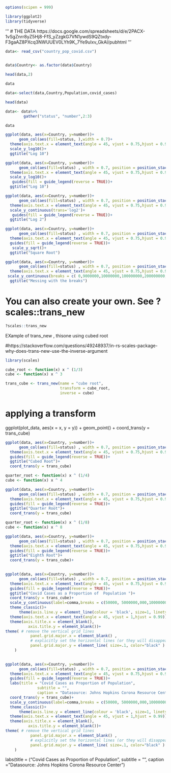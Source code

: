 

```r
options(scipen = 999)
```

```r
library(ggplot2)
library(tidyverse)

```
'''
# THE DATA https://docs.google.com/spreadsheets/d/e/2PACX-1vSgZnrr8yZ5Hj8-FfS_yZzgkG7VN1ywdS9QZtxdy-F3gaAZ8PXcq3NWUUEV0LYh9K_7Ye9uIxv_GkAl/pubhtml
'''

```r
data<- read_csv("country_pop_covid.csv")
                
```

```r
data$Country<- as.factor(data$Country)
```

```r
head(data,2)
```


```r
data
```


```r
data<-select(data,Country,Population,covid_cases)
```

```r
head(data)
```


```r
data<- data%>%
        gather("status", "number",2:3)
```

```r
data
```


```r
ggplot(data, aes(x=Country, y=number))+
      geom_col(aes(fill=status, ),width = 0.7)+
  theme(axis.text.x = element_text(angle = 45, vjust = 0.75,hjust = 0.9))+
  scale_y_log10()+
  ggtitle("Log 10")
```



```r
ggplot(data, aes(x=Country, y=number))+
      geom_col(aes(fill=status) , width = 0.7, position = position_stack(reverse = T))+
  theme(axis.text.x = element_text(angle = 45, vjust = 0.75,hjust = 0.9))+
  scale_y_log10()+
   guides(fill = guide_legend(reverse = TRUE))+
  ggtitle("Log 10")
```


```r
ggplot(data, aes(x=Country, y=number))+
      geom_col(aes(fill=status) , width = 0.7, position = position_stack(reverse = T))+
  theme(axis.text.x = element_text(angle = 45, vjust = 0.75,hjust = 0.9))+
  scale_y_continuous(trans='log2')+
   guides(fill = guide_legend(reverse = TRUE))+
  ggtitle("Log 2")
```


```r
ggplot(data, aes(x=Country, y=number))+
      geom_col(aes(fill=status) , width = 0.7, position = position_stack(reverse = T))+
  theme(axis.text.x = element_text(angle = 45, vjust = 0.75,hjust = 0.9))+
  guides(fill = guide_legend(reverse = TRUE))+
   scale_y_sqrt()+
  ggtitle("Square Root")
```


```r
ggplot(data, aes(x=Country, y=number))+
      geom_col(aes(fill=status) , width = 0.7, position = position_stack(reverse = T))+
  theme(axis.text.x = element_text(angle = 45, vjust = 0.75,hjust = 0.9))+
 scale_y_continuous(breaks = c( 0,9000000,10000000,100000000,200000000,300000000))+
  ggtitle("Messing with the breaks")
```


# You can also create your own. See ?scales::trans_new
```r
?scales::trans_new
```


EXample of trans_new , thisone using cubed root

#https://stackoverflow.com/questions/49248937/in-rs-scales-package-why-does-trans-new-use-the-inverse-argument

```r
library(scales)
```

```r
cube_root <- function(x) x ^ (1/3)
cube <- function(x) x ^ 3
```

```r
trans_cube <- trans_new(name = "cube root",
                        transform = cube_root,
                        inverse = cube)
```

# applying a transform
ggplot(plot_data, aes(x = x, y = y)) +
  geom_point() +
  coord_trans(y = trans_cube)
  
```r
ggplot(data, aes(x=Country, y=number))+
      geom_col(aes(fill=status) , width = 0.7, position = position_stack(reverse = T))+
  theme(axis.text.x = element_text(angle = 45, vjust = 0.75,hjust = 0.9))+
  guides(fill = guide_legend(reverse = TRUE))+
  ggtitle("Cubed Root")+
  coord_trans(y = trans_cube)
```


```r
quarter_root <- function(x) x ^ (1/4)
cube <- function(x) x ^ 4
```


```r
ggplot(data, aes(x=Country, y=number))+
      geom_col(aes(fill=status) , width = 0.7, position = position_stack(reverse = T))+
  theme(axis.text.x = element_text(angle = 45, vjust = 0.75,hjust = 0.9))+
  guides(fill = guide_legend(reverse = TRUE))+
  ggtitle("Quarter Root")+
  coord_trans(y = trans_cube)
```



```r
quarter_root <- function(x) x ^ (1/8)
cube <- function(x) x ^ 8
```

```r
ggplot(data, aes(x=Country, y=number))+
      geom_col(aes(fill=status) , width = 0.7, position = position_stack(reverse = T))+
  theme(axis.text.x = element_text(angle = 45, vjust = 0.75,hjust = 0.9))+
  guides(fill = guide_legend(reverse = TRUE))+
  ggtitle("Eighth Root")+
  coord_trans(y = trans_cube)+
 
```


```r
ggplot(data, aes(x=Country, y=number))+
      geom_col(aes(fill=status) , width = 0.7, position = position_stack(reverse = T))+
  theme(axis.text.x = element_text(angle = 45, vjust = 0.75,hjust = 0.9))+
  guides(fill = guide_legend(reverse = TRUE))+
  ggtitle("Covid Cases as a Proportion of  Population ")+
  coord_trans(y = trans_cube)+
  scale_y_continuous(label=comma,breaks = c(50000, 5000000,000,100000000, 300000000))+
  theme_classic()+
      theme(axis.line.y = element_line(colour = 'black', size=1, linetype='solid'))+
  theme(axis.text.x = element_text(angle = 45, vjust = 1,hjust = 0.99))+
  theme(axis.title.x = element_blank(),
          axis.title.y = element_blank())+
theme( # remove the vertical grid lines
           panel.grid.major.x = element_blank() ,
           # explicitly set the horizontal lines (or they will disappear too)
           panel.grid.major.y = element_line( size=.1, color="black" ) 
    )
 
```


```r
ggplot(data, aes(x=Country, y=number))+
      geom_col(aes(fill=status) , width = 0.7, position = position_stack(reverse = T))+
  theme(axis.text.x = element_text(angle = 45, vjust = 0.75,hjust = 0.9))+
  guides(fill = guide_legend(reverse = TRUE))+
  labs(title = "Covid Cases as Proportion of Population",
              subtitle = "",
              caption = "Datasource: Johns Hopkins Corona Resource Center")+
  coord_trans(y = trans_cube)+
  scale_y_continuous(label=comma,breaks = c(50000, 5000000,000,100000000, 300000000))+
  theme_classic()+
      theme(axis.line.y = element_line(colour = 'black', size=1, linetype='solid'))+
  theme(axis.text.x = element_text(angle = 45, vjust = 1,hjust = 0.99))+
  theme(axis.title.x = element_blank(),
          axis.title.y = element_blank())+
theme( # remove the vertical grid lines
           panel.grid.major.x = element_blank() ,
           # explicitly set the horizontal lines (or they will disappear too)
           panel.grid.major.y = element_line( size=.1, color="black" ) 
    )
```


labs(title = ("Covid Cases as Proportion of Population",
        subtitle = "",
        caption = "Datasource: Johns Hopkins Corona Resource Center")




